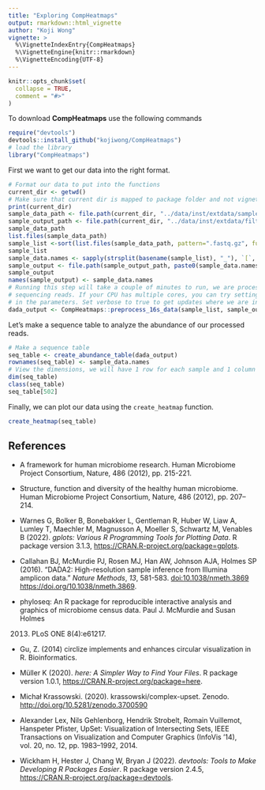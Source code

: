 ```yaml
---
title: "Exploring CompHeatmaps"
output: rmarkdown::html_vignette
author: "Koji Wong"
vignette: >
  %\VignetteIndexEntry{CompHeatmaps}
  %\VignetteEngine{knitr::rmarkdown}
  %\VignetteEncoding{UTF-8}
---
```


```r
knitr::opts_chunk$set(
  collapse = TRUE,
  comment = "#>"
)
```

To download **CompHeatmaps** use the following commands
```r
require("devtools")
devtools::install_github("kojiwong/CompHeatmaps")
# load the library
library("CompHeatmaps")
```

First we want to get our data into the right format.
```r
# Format our data to put into the functions
current_dir <- getwd()
# Make sure that current dir is mapped to package folder and not vignettes folder.
print(current_dir)
sample_data_path <- file.path(current_dir, "../data/inst/extdata/sample_raw_16S_data")
sample_output_path <- file.path(current_dir, "../data/inst/extdata/filtered_reads")
sample_data_path
list.files(sample_data_path)
sample_list <-sort(list.files(sample_data_path, pattern=".fastq.gz", full.names = TRUE))
sample_list
sample_data.names <- sapply(strsplit(basename(sample_list), "_"), `[`, 1)
sample_output <- file.path(sample_output_path, paste0(sample_data.names, "_filt.fastq.gz"))
sample_output
names(sample_output) <- sample_data.names
# Running this step will take a couple of minutes to run, we are processing millions of
# sequencing reads. If your CPU has multiple cores, you can try setting `multithread = TRUE`
# in the parameters. Set verbose to true to get updates where we are in processing.
dada_output <- CompHeatmaps::preprocess_16s_data(sample_list, sample_output, verbose = TRUE, multithread = TRUE)
```

Let's make a sequence table to analyze the abundance of our processed reads.
```r
# Make a sequence table
seq_table <- create_abundance_table(dada_output)
rownames(seq_table) <- sample_data.names
# View the dimensions, we will have 1 row for each sample and 1 column for each unique read
dim(seq_table)
class(seq_table)
seq_table[502]
```

Finally, we can plot our data using the `create_heatmap` function.
```r
create_heatmap(seq_table)
```


## References

- A framework for human microbiome research. Human Microbiome Project
  Consortium, Nature, 486 (2012), pp. 215-221.

- Structure, function and diversity of the healthy human microbiome.
  Human Microbiome Project Consortium, Nature, 486 (2012), pp. 207–214.

- Warnes G, Bolker B, Bonebakker L, Gentleman R, Huber W, Liaw A, Lumley
  T, Maechler M, Magnusson A, Moeller S, Schwartz M, Venables B (2022).
  *gplots: Various R Programming Tools for Plotting Data*. R package
  version 3.1.3, <https://CRAN.R-project.org/package=gplots>.

- Callahan BJ, McMurdie PJ, Rosen MJ, Han AW, Johnson AJA, Holmes SP
  (2016). “DADA2: High-resolution sample inference from Illumina
  amplicon data.” *Nature Methods*, *13*, 581-583.
  <doi:10.1038/nmeth.3869> <https://doi.org/10.1038/nmeth.3869>.

- phyloseq: An R package for reproducible interactive analysis and
  graphics of microbiome census data. Paul J. McMurdie and Susan Holmes

  2013) PLoS ONE 8(4):e61217.

- Gu, Z. (2014) circlize implements and enhances circular visualization
  in R. Bioinformatics.

- Müller K (2020). *here: A Simpler Way to Find Your Files*. R package
  version 1.0.1, <https://CRAN.R-project.org/package=here>.

- Michał Krassowski. (2020). krassowski/complex-upset. Zenodo.
  <http://doi.org/10.5281/zenodo.3700590>

- Alexander Lex, Nils Gehlenborg, Hendrik Strobelt, Romain Vuillemot,
  Hanspeter Pfister, UpSet: Visualization of Intersecting Sets, IEEE
  Transactions on Visualization and Computer Graphics (InfoVis ’14),
  vol. 20, no. 12, pp. 1983–1992, 2014.

- Wickham H, Hester J, Chang W, Bryan J (2022). *devtools: Tools to Make
  Developing R Packages Easier*. R package version 2.4.5,
  <https://CRAN.R-project.org/package=devtools>.
